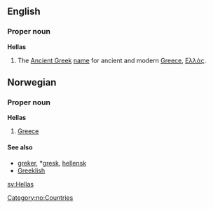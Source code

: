 ==English==
===Proper noun===
'''Hellas'''
# The [[Ancient Greek]] [[name]] for ancient and modern [[Greece]], [[Ελλάς]].

==Norwegian==
===Proper noun===
[[Category:no:Countries]]
'''Hellas'''
#[[Greece]]
====See also====
*[[greker]], *[[gresk]], [[hellensk]]
*[[Greeklish]]
[[sv:Hellas]]